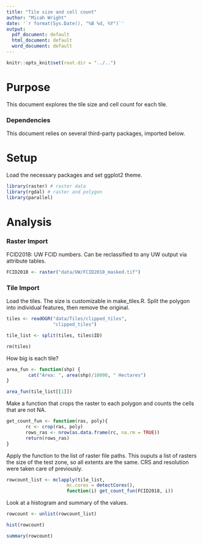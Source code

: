 ```yaml
---
title: "Tile size and cell count"
author: "Micah Wright"
date: '`r format(Sys.Date(), "%B %d, %Y")`'
output:
  pdf_document: default
  html_document: default
  word_document: default
---
```


```r
knitr::opts_knit$set(root.dir = "../..")
```

# Purpose

This document explores the tile size and cell count for each tile.

### Dependencies

This document relies on several third-party packages, imported below. 

# Setup

Load the necessary packages and set ggplot2 theme.

```r
library(raster) # raster data
library(rgdal) # raster and polygon 
library(parallel)
```

# Analysis

### Raster Import

FCID2018: UW FCID numbers. Can be reclassified to any UW output via attribute tables.

```r
FCID2018 <- raster("data/UW/FCID2018_masked.tif")
```

### Tile Import

Load the tiles. The size is customizable in make_tiles.R. Split the polygon into individual features, then remove the original.

```r
tiles <- readOGR("data/Tiles/clipped_tiles",
                 "clipped_tiles")

tile_list <- split(tiles, tiles$ID)

rm(tiles)
```

How big is each tile?

```r
area_fun <- function(shp) {
        cat("Area: ", area(shp)/10000, " Hectares")
}

area_fun(tile_list[[1]])
```

Make a function that crops the raster to each polygon and counts the cells that are not NA.

```r
get_count_fun <- function(ras, poly){
       rc <- crop(ras, poly)
       rows_ras <- nrow(as.data.frame(rc, na.rm = TRUE))
       return(rows_ras)
}
```

Apply the function to the list of raster file paths. This ouputs a list of rasters the size of the test zone, so all extents are the same. CRS and resolution were taken care of previously.

```r
rowcount_list <- mclapply(tile_list,
                      mc.cores = detectCores(),
                      function(i) get_count_fun(FCID2018, i))
```

Look at a histogram and summary of the values.

```r
rowcount <- unlist(rowcount_list)

hist(rowcount)

summary(rowcount)
```


